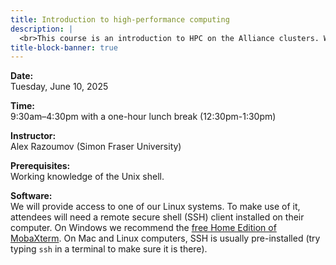 ```yaml
---
title: Introduction to high-performance computing
description: |
  <br>This course is an introduction to HPC on the Alliance clusters. We will start with the cluster hardware overview, then talk about some basic tools and the software environment on our clusters. Next we will give a quick tour of various parallel programming frameworks such as OpenMP, MPI, Python Dask, newer parallel languages such as Chapel and Julia, and we will try to compile some serial, shared-memory and distributed-memory codes using makefiles. We will then proceed to working with the Slurm scheduler, submitting and benchmarking our previously compiled codes. We will learn about batch and interactive cluster usage, best practices for submitting a large number of jobs, estimating your job's resource requirements, and managing file permissions in shared cluster filesystems. There will be many demos and hands-on exercises on our training cluster.
title-block-banner: true
---
```


:::{.topdef}

**Date:** \
Tuesday, June 10, 2025

**Time:** \
9:30am–4:30pm with a one-hour lunch break (12:30pm-1:30pm)

**Instructor:** \
Alex Razoumov (Simon Fraser University)

**Prerequisites:** \
Working knowledge of the Unix shell.

**Software:** \
We will provide access to one of our Linux systems. To make use of it, attendees will need a remote secure shell (SSH) client installed on their computer. On Windows we recommend the [free Home Edition of MobaXterm](https://mobaxterm.mobatek.net/download.html). On Mac and Linux computers, SSH is usually pre-installed (try typing `ssh` in a terminal to make sure it is there).

:::

<br>

<!-- * [ZIP file](http://bit.ly/introhpc2) with PDF slides and sample codes. -->
<!-- * Claim your [username](https://etherpad.wikimedia.org/p/sssfu) -- write down your name after your selected username. -->
